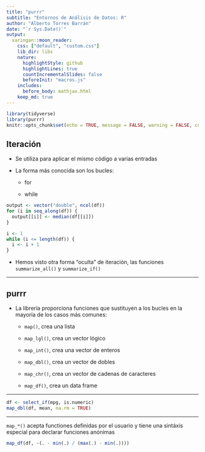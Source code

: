 ```yaml
---
title: "purrr"
subtitle: "Entornos de Análisis de Datos: R"
author: "Alberto Torres Barrán"
date: "`r Sys.Date()`"
output:
  xaringan::moon_reader:
    css: ["default", "custom.css"]
    lib_dir: libs
    nature:
      highlightStyle: github
      highlightLines: true
      countIncrementalSlides: false
      beforeInit: "macros.js"
    includes:
      before_body: mathjax.html
    keep_md: true
---
```


```r
library(tidyverse)
library(purrr)
knitr::opts_chunk$set(echo = TRUE, message = FALSE, warning = FALSE, collapse = TRUE)
```

## Iteración

* Se utiliza para aplicar el mismo código a varias entradas

* La forma más conocida son los bucles:

    - for
    
    - while
      
```r
output <- vector("double", ncol(df))  
for (i in seq_along(df)) {            
  output[[i]] <- median(df[[i]])  
}
```
    
   
```r
i <- 1
while (i <= length(df)) {
  i <- i + 1 
}
```
    
* Hemos visto otra forma "oculta" de iteración, las funciones `summarize_all()` y `summarize_if()`

---

## purrr

* La librería proporciona funciones que sustituyen a los bucles en la mayoría de los casos más comunes:

    - `map()`, crea una lista
    
    - `map_lgl()`, crea un vector lógico
    
    - `map_int()`, crea una vector de enteros
    
    - `map_dbl()`, crea un vector de dobles
    
    - `map_chr()`, crea un vector de cadenas de caracteres
    
    - `map_df()`, crea un data frame
    
---

```r
df <- select_if(mpg, is.numeric)
map_dbl(df, mean, na.rm = TRUE)
```

---

`map_*()` acepta functiones definidas por el usuario y tiene una sintáxis especial para declarar funciones anónimas

```r
map_df(df, ~(. - min(.) / (max(.) - min(.))))
```